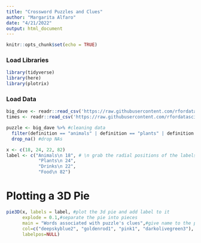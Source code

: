 ```yaml
---
title: "Crossword Puzzles and Clues"
author: "Margarita Alfaro"
date: "4/21/2022"
output: html_document
---
```


```r
knitr::opts_chunk$set(echo = TRUE)
```

### Load Libraries ###
```r
library(tidyverse)
library(here)
library(plotrix)
```

### Load Data ###
```r
big_dave <- readr::read_csv('https://raw.githubusercontent.com/rfordatascience/tidytuesday/master/data/2022/2022-04-19/big_dave.csv')
times <- readr::read_csv('https://raw.githubusercontent.com/rfordatascience/tidytuesday/master/data/2022/2022-04-19/times.csv')
```

```r
puzzle <- big_dave %>% #cleaning data
  filter(definition == "animals" | definition == "plants" | definition == "drinks" | definition == "food") %>% # filters the definition for specific items
  drop_na() #drop NAs
```

```r
x <- c(18, 24, 22, 82) 
label <- c("Animals\n 18", # \n grab the radial positions of the labels it also gives names
            "Plants\n 24",
            "Drinks\n 22",
            "Food\n 82") 
```

# Plotting a 3D Pie
```r
pie3D(x, labels = label, #plot the 3d pie and add label to it
      explode = 0.1,#separate the pie into pieces
      main = "Words associated with puzzle's clues",#give name to the pie
      col=c("deepskyblue2", "goldenrod1", "pink1", "darkolivegreen3"),  #add colors to the pie
      labelpos=NULL)
```

